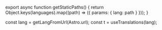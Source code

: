
export async function getStaticPaths() {
  return Object.keys(languages).map((path) => ({ params: { lang: path } }));
}

const lang = getLangFromUrl(Astro.url);
const t = useTranslations(lang);

<Layout title={SEO.projects.title} description={SEO.projects.desc}>
  <Project
    user={USERNAME}
    repo="ae_sdk"
    desc="A simple and type-safe SDK for Aliexpress (system tools, dropshipping and affiliate) APIs."
    repoTopLangShieldLink="https://img.shields.io/badge/-TypeScript-007ACC?style=flat-square&logo=typescript&logoColor=white"
    tags={["typescript", "sdk", "aliexpress"]}
  />
  <Project
    user={USERNAME}
    repo="reglini"
    desc="An ecommerce for shopping from Aliexpress in algerian dinars."
    website="https://reglini-dz.com"
    repoTopLangShieldLink="https://img.shields.io/badge/-TypeScript-007ACC?style=flat-square&logo=typescript&logoColor=white"
    tags={[
      "nextjs",
      "vercel",
      "ecommerce",
      "internationalization",
      "pwa",
      "typescript",
      "prisma",
    ]}
  />
</Layout>
